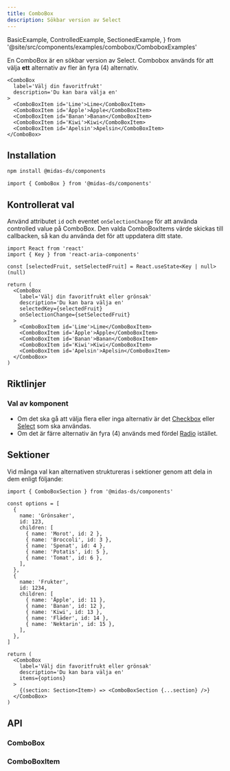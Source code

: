 ```yaml
---
title: ComboBox
description: Sökbar version av Select
---
```


  BasicExample,
  ControlledExample,
  SectionedExample,
} from '@site/src/components/examples/combobox/ComboboxExamples'

<ComponentHeader
  name='Combobox'
  friendlyName='Flerval med sök, väljare med sök, dropdown med sök'
  overrideHeadlessLink='https://react-spectrum.adobe.com/react-aria/ComboBox.html'
/>

En ComboBox är en sökbar version av Select. Combobox används för att välja **ett** alternativ av fler än fyra (4) alternativ.

```tsx
<ComboBox
  label='Välj din favoritfrukt'
  description='Du kan bara välja en'
>
  <ComboBoxItem id='Lime'>Lime</ComboBoxItem>
  <ComboBoxItem id='Äpple'>Äpple</ComboBoxItem>
  <ComboBoxItem id='Banan'>Banan</ComboBoxItem>
  <ComboBoxItem id='Kiwi'>Kiwi</ComboBoxItem>
  <ComboBoxItem id='Apelsin'>Apelsin</ComboBoxItem>
</ComboBox>
```

<div className='card'>
  <BasicExample />
</div>

## Installation

```bash npm2yarn
npm install @midas-ds/components
```

```tsx
import { ComboBox } from '@midas-ds/components'
```

## Kontrollerat val

Använd attributet `id` och eventet `onSelectionChange` för att använda controlled value på ComboBox.
Den valda ComboBoxItems värde skickas till callbacken, så kan du använda det för att uppdatera ditt state.

```tsx
import React from 'react'
import { Key } from 'react-aria-components'

const [selectedFruit, setSelectedFruit] = React.useState<Key | null>(null)

return (
  <ComboBox
    label='Välj din favoritfrukt eller grönsak'
    description='Du kan bara välja en'
    selectedKey={selectedFruit}
    onSelectionChange={setSelectedFruit}
  >
    <ComboBoxItem id='Lime'>Lime</ComboBoxItem>
    <ComboBoxItem id='Äpple'>Äpple</ComboBoxItem>
    <ComboBoxItem id='Banan'>Banan</ComboBoxItem>
    <ComboBoxItem id='Kiwi'>Kiwi</ComboBoxItem>
    <ComboBoxItem id='Apelsin'>Apelsin</ComboBoxItem>
  </ComboBox>
)
```

<div className='card'>
  <ControlledExample />
</div>

## Riktlinjer

### Val av komponent

- Om det ska gå att välja flera eller inga alternativ är det [Checkbox](/components/checkbox) eller [Select](/components/select) som ska användas.
- Om det är färre alternativ än fyra (4) används med fördel [Radio](/components/radio) istället.

## Sektioner

Vid många val kan alternativen struktureras i sektioner genom att dela in dem enligt följande:

```tsx
import { ComboBoxSection } from '@midas-ds/components'

const options = [
  {
    name: 'Grönsaker',
    id: 123,
    children: [
      { name: 'Morot', id: 2 },
      { name: 'Broccoli', id: 3 },
      { name: 'Spenat', id: 4 },
      { name: 'Potatis', id: 5 },
      { name: 'Tomat', id: 6 },
    ],
  },
  {
    name: 'Frukter',
    id: 1234,
    children: [
      { name: 'Äpple', id: 11 },
      { name: 'Banan', id: 12 },
      { name: 'Kiwi', id: 13 },
      { name: 'Fläder', id: 14 },
      { name: 'Nektarin', id: 15 },
    ],
  },
]

return (
  <ComboBox
    label='Välj din favoritfrukt eller grönsak'
    description='Du kan bara välja en'
    items={options}
  >
    {(section: Section<Item>) => <ComboBoxSection {...section} />}
  </ComboBox>
)
```

<div className='card'>
  <SectionedExample />
</div>

## API

### ComboBox

<PropTable name='ComboBox' />

### ComboBoxItem

<PropTable
  name='ComboBoxItem'
  defaultOpen={false}
/>
